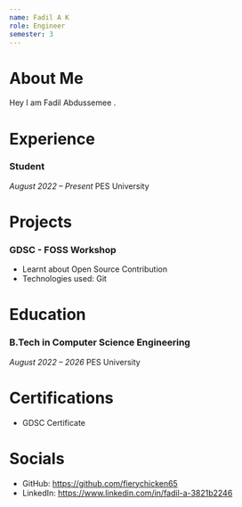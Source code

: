 ```yaml
---
name: Fadil A K
role: Engineer
semester: 3
---
```

# About Me
Hey I am Fadil Abdussemee .

# Experience


### **Student**
_August 2022 – Present_
PES University


# Projects


### **GDSC - FOSS Workshop**
- Learnt about Open Source Contribution
- Technologies used: Git

# Education


### B.Tech in Computer Science Engineering
_August 2022 – 2026_
PES University

# Certifications


- GDSC Certificate


# Socials
- GitHub: https://github.com/fierychicken65
- LinkedIn: https://www.linkedin.com/in/fadil-a-3821b2246
